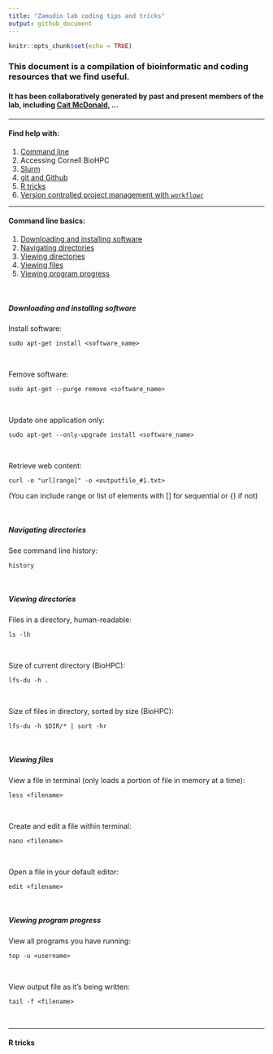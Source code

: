 ```yaml
---
title: "Zamudio lab coding tips and tricks"
output: github_document
---
```


```r
knitr::opts_chunk$set(echo = TRUE)
```


### This document is a compilation of bioinformatic and coding resources that we find useful.

#### It has been collaboratively generated by past and present members of the lab, including [Cait McDonald](https://caitmcdonald.github.io/), ...

-----

#### Find help with:

1. [Command line](#Command-line-basics)
1. Accessing Cornell BioHPC
1. [Slurm](https://github.com/caitmcdonald/parallel_computing/blob/master/slurm_scripting.md)
1. [git and Github](https://github.com/caitmcdonald/Zamudio_git_intro/blob/master/README.md)
1. [R tricks](#R-tricks)
1. [Version controlled project management with `workflowr`](https://jdblischak.github.io/workflowr/index.html)


-----

#### Command line basics:

1. [Downloading and installing software](#Downloading-and-installing)
1. [Navigating directories](#Navigating-directories)
1. [Viewing directories](#Viewing-directories)
1. [Viewing files](#Viewing-files)
1. [Viewing program progress](#Viewing-program-progress)

<br>

##### Downloading and installing software #####

Install software:
```
sudo apt-get install <software_name>
```
<br>


Femove software:
```
sudo apt-get --purge remove <software_name>
```
<br>

Update one application only:
```
sudo apt-get --only-upgrade install <software_name>
```
<br>

Retrieve web content:
```
curl -o "url[range]" -o <outputfile_#1.txt> 
```
(You can include range or list of elements with [] for sequential or {} if not)

<br>

##### Navigating directories #####

See command line history:
```
history
```
<br>


##### Viewing directories #####

Files in a directory, human-readable:
```
ls -lh
```
<br>

Size of current directory (BioHPC):
```
lfs-du -h .
```
<br>

Size of files in directory, sorted by size (BioHPC):
```
lfs-du -h $DIR/* | sort -hr
```
<br>


##### Viewing files #####

View a file in terminal (only loads a portion of file in memory at a time):
```
less <filename>
```
<br>

Create and edit a file within terminal:
```
nano <filename>
```
<br>

Open a file in your default editor:
```
edit <filename>
```
<br>


##### Viewing program progress #####

View all programs you have running:
```
top -u <username>
```
<br>

View output file as it's being written:
```
tail -f <filename>
```

<br>

-----


#### R tricks

